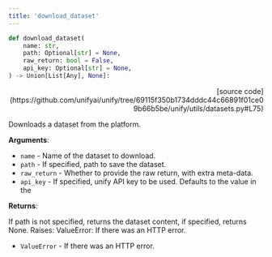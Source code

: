 ```yaml
---
title: 'download_dataset'
---
```


```python
def download_dataset(
    name: str,
    path: Optional[str] = None,
    raw_return: bool = False,
    api_key: Optional[str] = None,
) -> Union[List[Any], None]:
```

<p align="right">[source code](https://github.com/unifyai/unify/tree/69115f350b1734dddc44c66891f01ce09b66b5be/unify/utils/datasets.py#L75)</p>

Downloads a dataset from the platform.

**Arguments**:

- `name` - Name of the dataset to download.
- `path` - If specified, path to save the dataset.
- `raw_return` - Whether to provide the raw return, with extra meta-data.
- `api_key` - If specified, unify API key to be used. Defaults to the value in the



**Returns**:

If path is not specified, returns the dataset content, if specified, returns
None.
Raises:
ValueError: If there was an HTTP error.
- `ValueError` - If there was an HTTP error.